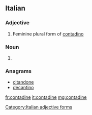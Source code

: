 ==Italian==

===Adjective===
{{head|it}} {{f}}

# Feminine plural form of [[contadino]]

===Noun===
{{head|it|plural}} {{f}}
# {{plural of|contadina|lang=it}}

===Anagrams===
* [[citandone#Italian|citandone]]
* [[decantino#Italian|decantino]]

[[Category:Italian adjective forms]]

[[fr:contadine]]
[[it:contadine]]
[[mg:contadine]]